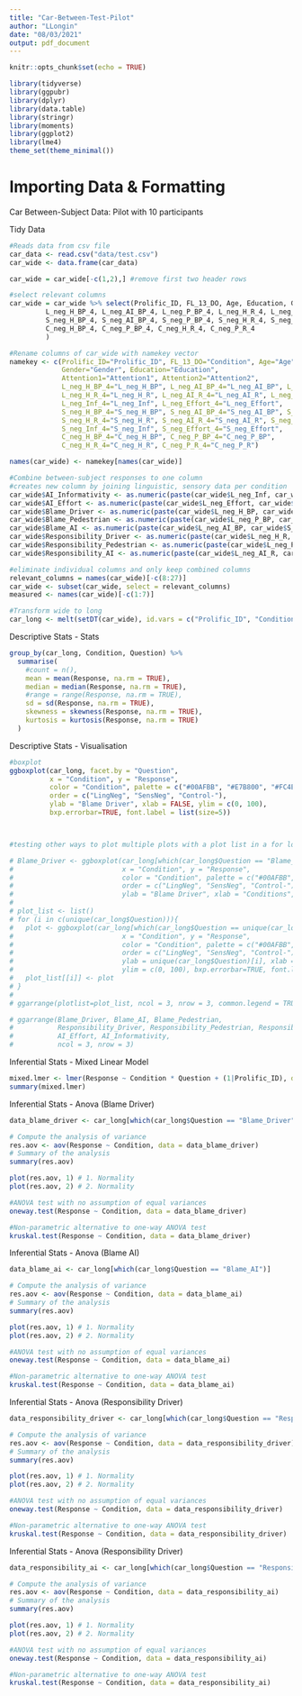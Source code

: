 ```yaml
---
title: "Car-Between-Test-Pilot"
author: "LLongin"
date: "08/03/2021"
output: pdf_document
---
```


```r
knitr::opts_chunk$set(echo = TRUE)
```

```r
library(tidyverse)
library(ggpubr)
library(dplyr)
library(data.table)
library(stringr)
library(moments)
library(ggplot2)
library(lme4)
theme_set(theme_minimal())
```

# Importing Data & Formatting

Car Between-Subject Data: Pilot with 10 participants

Tidy Data
```r
#Reads data from csv file
car_data <- read.csv("data/test.csv")
car_wide <- data.frame(car_data)

car_wide = car_wide[-c(1,2),] #remove first two header rows

#select relevant columns
car_wide = car_wide %>% select(Prolific_ID, FL_13_DO, Age, Education, Gender, Attention1, Attention2,
         L_neg_H_BP_4, L_neg_AI_BP_4, L_neg_P_BP_4, L_neg_H_R_4, L_neg_AI_R_4, L_neg_P_R_4, L_neg_Inf_4, L_neg_Effort_4,
         S_neg_H_BP_4, S_neg_AI_BP_4, S_neg_P_BP_4, S_neg_H_R_4, S_neg_AI_R_4, S_neg_P_R_4, S_neg_Inf_4, S_neg_Effort_4,
         C_neg_H_BP_4, C_neg_P_BP_4, C_neg_H_R_4, C_neg_P_R_4
         )

#Rename columns of car_wide with namekey vector
namekey <- c(Prolific_ID="Prolific_ID", FL_13_DO="Condition", Age="Age", 
             Gender="Gender", Education="Education", 
             Attention1="Attention1", Attention2="Attention2",
             L_neg_H_BP_4="L_neg_H_BP", L_neg_AI_BP_4="L_neg_AI_BP", L_neg_P_BP_4="L_neg_P_BP",
             L_neg_H_R_4="L_neg_H_R", L_neg_AI_R_4="L_neg_AI_R", L_neg_P_R_4="L_neg_P_R",
             L_neg_Inf_4="L_neg_Inf", L_neg_Effort_4="L_neg_Effort",
             S_neg_H_BP_4="S_neg_H_BP", S_neg_AI_BP_4="S_neg_AI_BP", S_neg_P_BP_4="S_neg_P_BP",
             S_neg_H_R_4="S_neg_H_R", S_neg_AI_R_4="S_neg_AI_R", S_neg_P_R_4="S_neg_P_R",
             S_neg_Inf_4="S_neg_Inf", S_neg_Effort_4="S_neg_Effort",
             C_neg_H_BP_4="C_neg_H_BP", C_neg_P_BP_4="C_neg_P_BP", 
             C_neg_H_R_4="C_neg_H_R", C_neg_P_R_4="C_neg_P_R")

names(car_wide) <- namekey[names(car_wide)]

#Combine between-subject responses to one column
#creates new column by joining linguistic, sensory data per condition
car_wide$AI_Informativity <- as.numeric(paste(car_wide$L_neg_Inf, car_wide$S_neg_Inf))
car_wide$AI_Effort <- as.numeric(paste(car_wide$L_neg_Effort, car_wide$S_neg_Effort))
car_wide$Blame_Driver <- as.numeric(paste(car_wide$L_neg_H_BP, car_wide$S_neg_H_BP, car_wide$C_neg_H_BP))
car_wide$Blame_Pedestrian <- as.numeric(paste(car_wide$L_neg_P_BP, car_wide$S_neg_P_BP, car_wide$C_neg_P_BP))
car_wide$Blame_AI <- as.numeric(paste(car_wide$L_neg_AI_BP, car_wide$S_neg_AI_BP))
car_wide$Responsibility_Driver <- as.numeric(paste(car_wide$L_neg_H_R, car_wide$S_neg_H_R, car_wide$C_neg_H_R))
car_wide$Responsibility_Pedestrian <- as.numeric(paste(car_wide$L_neg_P_R, car_wide$S_neg_P_R, car_wide$C_neg_P_R))
car_wide$Responsibility_AI <- as.numeric(paste(car_wide$L_neg_AI_R, car_wide$S_neg_AI_R))

#eliminate individual columns and only keep combined columns
relevant_columns = names(car_wide)[-c(8:27)]
car_wide <- subset(car_wide, select = relevant_columns)
measured <- names(car_wide)[-c(1:7)]

#Transform wide to long
car_long <- melt(setDT(car_wide), id.vars = c("Prolific_ID", "Condition"), measure.vars = measured, value.name = "Response", variable.name = "Question")

```

Descriptive Stats - Stats
```r

group_by(car_long, Condition, Question) %>%
  summarise(
    #count = n(),
    mean = mean(Response, na.rm = TRUE),
    median = median(Response, na.rm = TRUE),
    #range = range(Response, na.rm = TRUE),
    sd = sd(Response, na.rm = TRUE),
    skewness = skewness(Response, na.rm = TRUE),
    kurtosis = kurtosis(Response, na.rm = TRUE)
  )

```


Descriptive Stats - Visualisation
```r

#boxplot 
ggboxplot(car_long, facet.by = "Question",
          x = "Condition", y = "Response", 
          color = "Condition", palette = c("#00AFBB", "#E7B800", "#FC4E07"),
          order = c("LingNeg", "SensNeg", "Control-"),
          ylab = "Blame Driver", xlab = FALSE, ylim = c(0, 100),
          bxp.errorbar=TRUE, font.label = list(size=5))



#testing other ways to plot multiple plots with a plot list in a for loop below

# Blame_Driver <- ggboxplot(car_long[which(car_long$Question == "Blame_Driver")],
#                           x = "Condition", y = "Response", 
#                           color = "Condition", palette = c("#00AFBB", "#E7B800", "#FC4E07"),
#                           order = c("LingNeg", "SensNeg", "Control-"),
#                           ylab = "Blame Driver", xlab = "Conditions", ylim = c(0, 100))
# 
# plot_list <- list() 
# for (i in c(unique(car_long$Question))){
#   plot <- ggboxplot(car_long[which(car_long$Question == unique(car_long$Question)[i])],
#                           x = "Condition", y = "Response", 
#                           color = "Condition", palette = c("#00AFBB", "#E7B800", "#FC4E07"),
#                           order = c("LingNeg", "SensNeg", "Control-"),
#                           ylab = unique(car_long$Question)[i], xlab = FALSE, 
#                           ylim = c(0, 100), bxp.errorbar=TRUE, font.label = list(size=1))
#   plot_list[[i]] <- plot
# }
# 
# ggarrange(plotlist=plot_list, ncol = 3, nrow = 3, common.legend = TRUE, font.label = list(size=1))

# ggarrange(Blame_Driver, Blame_AI, Blame_Pedestrian, 
#           Responsibility_Driver, Responsibility_Pedestrian, Responsibility_AI, 
#           AI_Effort, AI_Informativity,
#           ncol = 3, nrow = 3)  

```

Inferential Stats - Mixed Linear Model
```r

mixed.lmer <- lmer(Response ~ Condition * Question + (1|Prolific_ID), data = car_long)
summary(mixed.lmer)

```

Inferential Stats - Anova (Blame Driver)
```r

data_blame_driver <- car_long[which(car_long$Question == "Blame_Driver")]

# Compute the analysis of variance
res.aov <- aov(Response ~ Condition, data = data_blame_driver)
# Summary of the analysis
summary(res.aov)

plot(res.aov, 1) # 1. Normality
plot(res.aov, 2) # 2. Normality 

#ANOVA test with no assumption of equal variances
oneway.test(Response ~ Condition, data = data_blame_driver)

#Non-parametric alternative to one-way ANOVA test
kruskal.test(Response ~ Condition, data = data_blame_driver)

```

Inferential Stats - Anova (Blame AI)
```r
data_blame_ai <- car_long[which(car_long$Question == "Blame_AI")]

# Compute the analysis of variance
res.aov <- aov(Response ~ Condition, data = data_blame_ai)
# Summary of the analysis
summary(res.aov)

plot(res.aov, 1) # 1. Normality
plot(res.aov, 2) # 2. Normality 

#ANOVA test with no assumption of equal variances
oneway.test(Response ~ Condition, data = data_blame_ai)

#Non-parametric alternative to one-way ANOVA test
kruskal.test(Response ~ Condition, data = data_blame_ai)

```

Inferential Stats - Anova (Responsibility Driver)
```r
data_responsibility_driver <- car_long[which(car_long$Question == "Responsibility_Driver")]

# Compute the analysis of variance
res.aov <- aov(Response ~ Condition, data = data_responsibility_driver)
# Summary of the analysis
summary(res.aov)

plot(res.aov, 1) # 1. Normality
plot(res.aov, 2) # 2. Normality 

#ANOVA test with no assumption of equal variances
oneway.test(Response ~ Condition, data = data_responsibility_driver)

#Non-parametric alternative to one-way ANOVA test
kruskal.test(Response ~ Condition, data = data_responsibility_driver)

```

Inferential Stats - Anova (Responsibility Driver)
```r
data_responsibility_ai <- car_long[which(car_long$Question == "Responsibility_AI")]

# Compute the analysis of variance
res.aov <- aov(Response ~ Condition, data = data_responsibility_ai)
# Summary of the analysis
summary(res.aov)

plot(res.aov, 1) # 1. Normality
plot(res.aov, 2) # 2. Normality 

#ANOVA test with no assumption of equal variances
oneway.test(Response ~ Condition, data = data_responsibility_ai)

#Non-parametric alternative to one-way ANOVA test
kruskal.test(Response ~ Condition, data = data_responsibility_ai)

```
